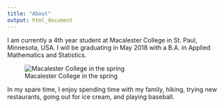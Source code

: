 ```yaml
---
title: "About"
output: html_document
---
```


I am currently a 4th year student at Macalester College in St. Paul, Minnesota, USA. I will be graduating in May 2018 with a B.A. in Applied Mathematics and Statistics. 

![Macalester College in the spring]("https://www.usnews.com/img/college-photo_3845.jpg")

In my spare time, I enjoy spending time with my family, hiking, trying new restaurants, going out for ice cream, and playing baseball. 

